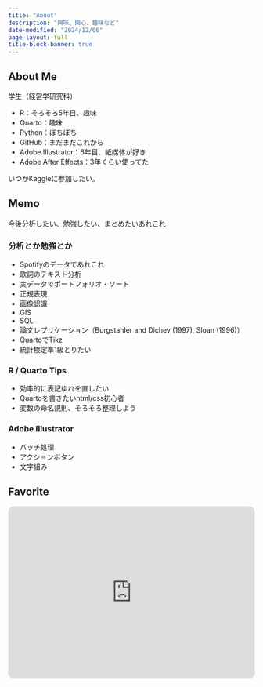 ```yaml
---
title: "About"
description: "興味、関心、趣味など"
date-modified: "2024/12/06"
page-layout: full
title-block-banner: true
---
```


## About Me

学生（経営学研究科）

- R：そろそろ5年目、趣味
- Quarto：趣味
- Python：ぼちぼち
- GitHub：まだまだこれから
- Adobe Illustrator：6年目、紙媒体が好き
- Adobe After Effects：3年くらい使ってた

いつかKaggleに参加したい。


## Memo

今後分析したい、勉強したい、まとめたいあれこれ

### 分析とか勉強とか

- Spotifyのデータであれこれ
- 歌詞のテキスト分析
- 実データでポートフォリオ・ソート
- 正規表現
- 画像認識
- GIS
- SQL
- 論文レプリケーション（Burgstahler and Dichev (1997), Sloan (1996)）
- QuartoでTikz
- 統計検定準1級とりたい


<!-- - 星野源POP VIRUS以降 -->
<!-- - 星野源とSAKEROCK -->
<!-- - 荒井時代のユーミン -->
<!-- - キリンジとオフコースって似た成分ある気がする -->
<!-- - クラシックはどんな数値？ラヴェルとドビュッシー -->
<!-- - 自分の趣味可視化 -->

### R / Quarto Tips

- 効率的に表記ゆれを直したい
- Quartoを書きたいhtml/css初心者
- 変数の命名規則、そろそろ整理しよう

### Adobe Illustrator

- バッチ処理
- アクションボタン
- 文字組み


## Favorite


<iframe style="border-radius:12px" src="https://open.spotify.com/embed/playlist/3PeN36P94esALkSaadtn2H?utm_source=generator&theme=0" width="100%" height="352" frameBorder="0" allowfullscreen="" allow="autoplay; clipboard-write; encrypted-media; fullscreen; picture-in-picture" loading="lazy"></iframe>


<!-- ### 本 -->

<!-- [これまでに読んだ本](https://bookmeter.com/users/466784) -->

<!-- お気に入り -->

<!-- - 橋爪大三郎 (1988)[『はじめての構造主義』](https://bookclub.kodansha.co.jp/product?item=0000146360)講談社現代新書. -->

<!-- - マックス・ウェーバー著, 中山元訳(2010)[『プロテスタンティズムの倫理と資本主義の精神』](https://bookplus.nikkei.com/atcl/catalog/10/P47910/)日経BP. -->

<!-- - カルロ・マリア・チッポラ著, 徳橋曜訳 (2001)[『経済史への招待: 歴史学と経済学のはざまへ』](https://www.kinokuniya.co.jp/f/dsg-01-9784772004848)国文社. -->



<!-- ### 作品 -->

<!-- - 森見登美彦 -->
<!-- - 「少女☆歌劇レヴュースタァライト」シリーズ -->
<!-- - [濱祐斗デザイン事務所](http://www.hama-design.com/) -->

